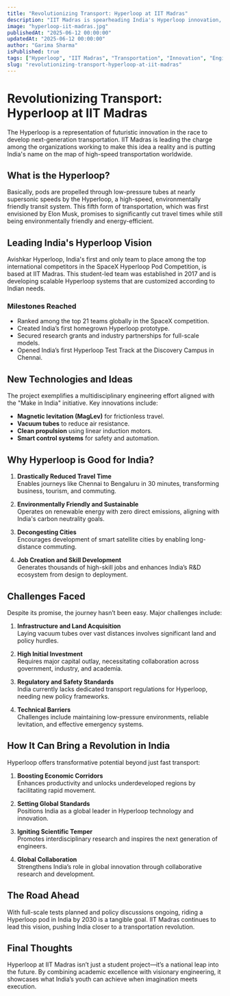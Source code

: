 ```yaml
---
title: "Revolutionizing Transport: Hyperloop at IIT Madras"
description: "IIT Madras is spearheading India's Hyperloop innovation, blending academic excellence with futuristic engineering to revolutionize transportation."
image: "hyperloop-iit-madras.jpg"
publishedAt: "2025-06-12 00:00:00"
updatedAt: "2025-06-12 00:00:00"
author: "Garima Sharma"
isPublished: true
tags: ["Hyperloop", "IIT Madras", "Transportation", "Innovation", "Engineering", "India", "Make in India"]
slug: "revolutionizing-transport-hyperloop-at-iit-madras"
---
```


# Revolutionizing Transport: Hyperloop at IIT Madras

The Hyperloop is a representation of futuristic innovation in the race to develop next-generation transportation. IIT Madras is leading the charge among the organizations working to make this idea a reality and is putting India's name on the map of high-speed transportation worldwide.

## What is the Hyperloop?

Basically, pods are propelled through low-pressure tubes at nearly supersonic speeds by the Hyperloop, a high-speed, environmentally friendly transit system. This fifth form of transportation, which was first envisioned by Elon Musk, promises to significantly cut travel times while still being environmentally friendly and energy-efficient.

## Leading India's Hyperloop Vision

Avishkar Hyperloop, India's first and only team to place among the top international competitors in the SpaceX Hyperloop Pod Competition, is based at IIT Madras. This student-led team was established in 2017 and is developing scalable Hyperloop systems that are customized according to Indian needs.

### Milestones Reached

- Ranked among the top 21 teams globally in the SpaceX competition.
- Created India’s first homegrown Hyperloop prototype.
- Secured research grants and industry partnerships for full-scale models.
- Opened India’s first Hyperloop Test Track at the Discovery Campus in Chennai.

## New Technologies and Ideas

The project exemplifies a multidisciplinary engineering effort aligned with the "Make in India" initiative. Key innovations include:

- **Magnetic levitation (MagLev)** for frictionless travel.
- **Vacuum tubes** to reduce air resistance.
- **Clean propulsion** using linear induction motors.
- **Smart control systems** for safety and automation.

## Why Hyperloop is Good for India?

1. **Drastically Reduced Travel Time**  
   Enables journeys like Chennai to Bengaluru in 30 minutes, transforming business, tourism, and commuting.

2. **Environmentally Friendly and Sustainable**  
   Operates on renewable energy with zero direct emissions, aligning with India's carbon neutrality goals.

3. **Decongesting Cities**  
   Encourages development of smart satellite cities by enabling long-distance commuting.

4. **Job Creation and Skill Development**  
   Generates thousands of high-skill jobs and enhances India’s R&D ecosystem from design to deployment.

## Challenges Faced

Despite its promise, the journey hasn’t been easy. Major challenges include:

1. **Infrastructure and Land Acquisition**  
   Laying vacuum tubes over vast distances involves significant land and policy hurdles.

2. **High Initial Investment**  
   Requires major capital outlay, necessitating collaboration across government, industry, and academia.

3. **Regulatory and Safety Standards**  
   India currently lacks dedicated transport regulations for Hyperloop, needing new policy frameworks.

4. **Technical Barriers**  
   Challenges include maintaining low-pressure environments, reliable levitation, and effective emergency systems.

## How It Can Bring a Revolution in India

Hyperloop offers transformative potential beyond just fast transport:

1. **Boosting Economic Corridors**  
   Enhances productivity and unlocks underdeveloped regions by facilitating rapid movement.

2. **Setting Global Standards**  
   Positions India as a global leader in Hyperloop technology and innovation.

3. **Igniting Scientific Temper**  
   Promotes interdisciplinary research and inspires the next generation of engineers.

4. **Global Collaboration**  
   Strengthens India’s role in global innovation through collaborative research and development.

## The Road Ahead

With full-scale tests planned and policy discussions ongoing, riding a Hyperloop pod in India by 2030 is a tangible goal. IIT Madras continues to lead this vision, pushing India closer to a transportation revolution.

## Final Thoughts

Hyperloop at IIT Madras isn’t just a student project—it’s a national leap into the future. By combining academic excellence with visionary engineering, it showcases what India’s youth can achieve when imagination meets execution.
